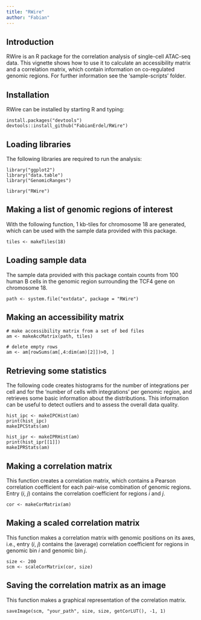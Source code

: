 ```yaml
---
title: "RWire"
author: "Fabian"
---
```


## Introduction
RWire is an R package for the correlation analysis of single-cell ATAC-seq data. This vignette shows how to use it to calculate an accessibility matrix and a correlation matrix, which contain information on co-regulated genomic regions. For further information see the 'sample-scripts' folder.

## Installation
RWire can be installed by starting R and typing:
```
install.packages("devtools")
devtools::install_github("FabianErdel/RWire")
```

## Loading libraries
The following libraries are required to run the analysis:
```
library("ggplot2")
library("data.table")
library("GenomicRanges")

library("RWire")
```

## Making a list of genomic regions of interest
With the following function, 1 kb-tiles for chromosome 18 are generated, which can be used with the sample data provided with this package.
```
tiles <- makeTiles(18)
```

## Loading sample data
The sample data provided with this package contain counts from 100 human B cells in the genomic region surrounding the TCF4 gene on chromosome 18.
```
path <- system.file("extdata", package = "RWire")
```

## Making an accessibility matrix
```
# make accessibility matrix from a set of bed files
am <- makeAccMatrix(path, tiles)

# delete empty rows
am <- am[rowSums(am[,4:dim(am)[2]])>0, ]
```

## Retrieving some statistics
The following code creates histograms for the number of integrations per cell and for the 'number of cells with integrations' per genomic region, and retrieves some basic information about the distributions. This information can be useful to detect outliers and to assess the overall data quality.
```
hist_ipc <- makeIPCHist(am)
print(hist_ipc)
makeIPCStats(am)

hist_ipr <- makeIPRHist(am)
print(hist_ipr[[1]])
makeIPRStats(am)
```

## Making a correlation matrix
This function creates a correlation matrix, which contains a Pearson correlation coefficient for each pair-wise combination of genomic regions. Entry (*i*, *j*) contains the correlation coefficient for regions *i* and *j*.
```
cor <- makeCorMatrix(am)
```

## Making a scaled correlation matrix
This function makes a correlation matrix with genomic positions on its axes, i.e., entry (*i*, *j*) contains the (average) correlation coefficient for regions in genomic bin *i* and genomic bin *j*.
```
size <- 200
scm <- scaleCorMatrix(cor, size)
```

## Saving the correlation matrix as an image
This function makes a graphical representation of the correlation matrix.
```
saveImage(scm, "your_path", size, size, getCorLUT(), -1, 1)
```
